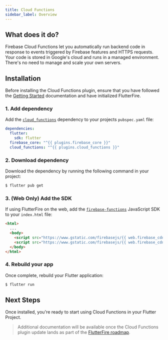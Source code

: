 ```yaml
---
title: Cloud Functions
sidebar_label: Overview
---
```


## What does it do?

Firebase Cloud Functions let you automatically run backend code in response to events
triggered by Firebase features and HTTPS requests. Your code is stored in Google's cloud
and runs in a managed environment. There's no need to manage and scale your own servers.


<YouTube id="vr0Gfvp5v1A" />

## Installation

Before installing the Cloud Functions plugin, ensure that you have followed the [Getting Started](../overview.mdx) documentation
and have initialized FlutterFire.

### 1. Add dependency

Add the [`cloud_functions`](https://pub.dev/packages/cloud_functions) dependency to your projects `pubspec.yaml` file:

```yaml {5} title="pubspec.yaml"
dependencies:
  flutter:
    sdk: flutter
  firebase_core: "^{{ plugins.firebase_core }}"
  cloud_functions: "^{{ plugins.cloud_functions }}"
```

### 2. Download dependency

Download the dependency by running the following command in your project:

```bash
$ flutter pub get
```

### 3. (Web Only) Add the SDK

If using FlutterFire on the web, add the [`firebase-functions`](!cloud_functions) JavaScript SDK to your `index.html` file:

```html {5} title="web/index.html"
<html>
  ...
  <body>
    <script src="https://www.gstatic.com/firebasejs/{{ web.firebase_cdn }}/firebase-app.js"></script>
    <script src="https://www.gstatic.com/firebasejs/{{ web.firebase_cdn }}/firebase-functions.js"></script>
  </body>
</html>
```

### 4. Rebuild your app

Once complete, rebuild your Flutter application:

```bash
$ flutter run
```

## Next Steps

Once installed, you're ready to start using Cloud Functions in your Flutter Project. 

> Additional documentation will be available once the Cloud Functions plugin update lands as part of the [FlutterFire roadmap](https://github.com/FirebaseExtended/flutterfire/issues/2582).

<!-- View the [Usage documentation](usage.mdx) to get started. -->
